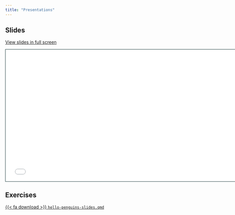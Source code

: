```yaml
---
title: "Presentations"
---
```


## Slides

[View slides in full screen](3-presentations.html)

```{=html}
<iframe class="slide-deck" src="3-presentations.html" height="420" width="747" style="border: 1px solid #123233;"></iframe>
```
## Exercises

<a href="https://raw.githubusercontent.com/mine-cetinkaya-rundel/quarto-monash/main/exercises/hello-penguins-slides.qmd">{{< fa download >}} `hello-penguins-slides.qmd`</i></a>
